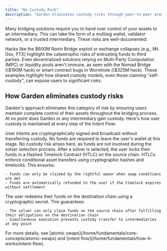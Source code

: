```yaml
---
title: "No Custody Risk"
description: "Garden eliminates custody risks through peer-to-peer atomic swaps"
---
```


Many bridging solutions require you to hand over control of your assets to an intermediary. This can take the form of a multisig wallet, validator network, or a trusted intermediary. These risks are well-documented:

<CardGroup cols={2}>
  <Card title="Centralized custody" icon="building-columns">
    Hacks like the $600M Ronin Bridge exploit or exchange collapses (e.g., Mt. Gox, FTX) highlight the catastrophic risks of entrusting funds to third parties.
  </Card>
  <Card title="Decentralized custody" icon="network-wired">
    Even decentralized solutions relying on Multi-Party Computation (MPC) or liquidity pools aren't immune, as seen with the Nomad Bridge (\$190M hack) or smart contract bugs in Wormhole (\$325M hack).
  </Card>
</CardGroup>

<Warning>
These examples highlight how shared custody models, even those claiming "self-custody", can expose users to significant risks.
</Warning>

## How Garden eliminates custody risks

Garden's approach eliminates this category of risk by ensuring users maintain complete control of their assets throughout the bridging process. At no point does Garden or any intermediary gain custody. Here's how user custody is maintained at every step of the Intent Flow:

<Steps>
  <Step title="Intent creation">
    User intents are cryptographically signed and broadcast without transferring custody. No funds are required to leave the user's wallet at this stage.
  </Step>
  
  <Step title="Solver auction">
    No custody risk arises here, as funds are not involved during the solver selection process.
  </Step>
  
  <Step title="Settlement">
    After a solver is selected, the user locks their funds in a Hashed Timelock Contract (HTLC) on the source chain. HTLCs enforce conditional asset transfers using cryptographic hashes and timelocks. This ensures:
    
    - Funds can only be claimed by the rightful owner when swap conditions are met
    - Funds are automatically refunded to the user if the timelock expires without settlement
  </Step>
  
  <Step title="Redemption">
    The user redeems their funds on the destination chain using a cryptographic secret. This guarantees:
    
    - The solver can only claim funds on the source chain after fulfilling their obligations on the destination chain
    - Simultaneous execution prevents custody transfer to intermediaries at any point
  </Step>
</Steps>

<Note>
For more details, see [atomic swaps](/home/fundamentals/core-concepts/atomic-swaps) and [intent flow](/home/fundamentals/how-it-works/intent-flow).
</Note> 